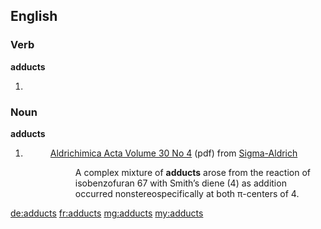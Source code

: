 ==English==

===Verb===
'''adducts'''

# {{third-person singular of|adduct}}

===Noun===
'''adducts'''

# {{plural of|adduct}}
#: [http://www.sigmaaldrich.com/etc/medialib/docs/Aldrich/Acta/al_acta_30_01.pdf Aldrichimica Acta Volume 30 No 4] (pdf) from [http://www.sigmaaldrich.com/chemistry/chemical-synthesis/learning-center/aldrichimica-acta.html Sigma-Aldrich]
#:: A complex mixture of '''adducts''' arose from the reaction of isobenzofuran 67 with Smith’s diene (4) as addition occurred nonstereospecifically at both π-centers of 4.

[[de:adducts]]
[[fr:adducts]]
[[mg:adducts]]
[[my:adducts]]